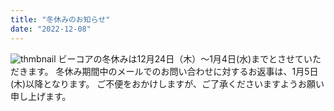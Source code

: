 ```yaml
---
title: "冬休みのお知らせ"
date: "2022-12-08"
---
```

![thmbnail](../images/News/winter.png)
ビーコアの冬休みは12月24日（木）〜1月4日(水)までとさせていただきます。 冬休み期間中のメールでのお問い合わせに対するお返事は、1月5日(木)以降となります。 ご不便をおかけしますが、ご了承くださいますようお願い申し上げます。
